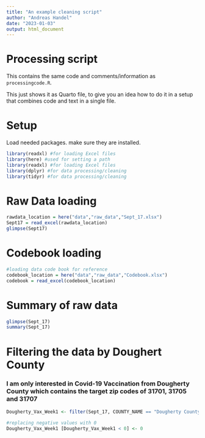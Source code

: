 ```yaml
---
title: "An example cleaning script"
author: "Andreas Handel"
date: "2023-01-03"
output: html_document
---
```


# Processing script

This contains the same code and comments/information as `processingcode.R`.

This just shows it as Quarto file, to give you an idea how to do it in a setup that combines code and text in a single file.

# Setup

Load needed packages. make sure they are installed.

```r
library(readxl) #for loading Excel files
library(here) #used for setting a path 
library(readxl) #for loading Excel files
library(dplyr) #for data processing/cleaning
library(tidyr) #for data processing/cleaning
```

# Raw Data loading

```r
rawdata_location = here("data","raw_data","Sept_17.xlsx")
Sept17 = read_excel(rawdata_location)
glimpse(Sept17)
```

# Codebook loading

```r
#loading data code book for reference 
codebook_location = here("data","raw_data","Codebook.xlsx")
codebook = read_excel(codebook_location)
```

# Summary of raw data

```r
glimpse(Sept_17)
summary(Sept_17)
```

# Filtering the data by Doughert County
### I am only interested in Covid-19 Vaccination from Dougherty County which contains the target zip codes of 31701, 31705 and 31707
```r
Dougherty_Vax_Week1 <- filter(Sept_17, COUNTY_NAME == "Dougherty County")  

#replacing negative values with 0
Dougherty_Vax_Week1 [Dougherty_Vax_Week1 < 0] <- 0  
```
